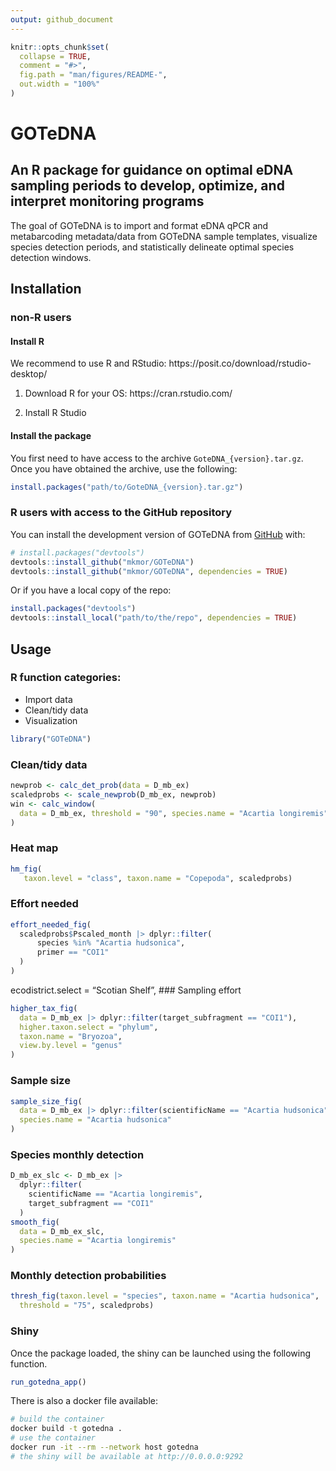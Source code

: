 ```yaml
---
output: github_document
---
```


<!-- README.md is generated from README.Rmd. Please edit that file -->

```r
knitr::opts_chunk$set(
  collapse = TRUE,
  comment = "#>",
  fig.path = "man/figures/README-",
  out.width = "100%"
)
```

# GOTeDNA
## An R package for guidance on optimal eDNA sampling periods to develop, optimize, and interpret monitoring programs

<!-- badges: start -->
<!-- badges: end -->

The goal of GOTeDNA is to import and format eDNA qPCR and metabarcoding metadata/data from GOTeDNA sample templates, visualize species detection periods, and statistically delineate optimal species detection windows.


## Installation

### non-R users

#### Install R 

We recommend to use R and RStudio: https://posit.co/download/rstudio-desktop/

1. Download R for your OS: https://cran.rstudio.com/

2. Install R Studio


#### Install the package 

You first need to have access to the archive `GoteDNA_{version}.tar.gz`.
Once you have obtained the archive, use the following: 

```R
install.packages("path/to/GoteDNA_{version}.tar.gz")
```





### R users with access to the GitHub repository

You can install the development version of GOTeDNA from [GitHub](https://github.com/) with:

``` r
# install.packages("devtools")
devtools::install_github("mkmor/GOTeDNA")
devtools::install_github("mkmor/GOTeDNA", dependencies = TRUE)
```

Or if you have a local copy of the repo:

``` r
install.packages("devtools")
devtools::install_local("path/to/the/repo", dependencies = TRUE)
```

## Usage

### R function categories:
- Import data
- Clean/tidy data
- Visualization

```R
library("GOTeDNA")
```


### Clean/tidy data

```R
newprob <- calc_det_prob(data = D_mb_ex)
scaledprobs <- scale_newprob(D_mb_ex, newprob)
win <- calc_window(
  data = D_mb_ex, threshold = "90", species.name = "Acartia longiremis",scaledprobs
)
```


### Heat map 

```R
hm_fig(
   taxon.level = "class", taxon.name = "Copepoda", scaledprobs)
```

### Effort needed

```R
effort_needed_fig(
  scaledprobs$Pscaled_month |> dplyr::filter(
      species %in% "Acartia hudsonica",
      primer == "COI1"
  )
)
```
ecodistrict.select = "Scotian Shelf",
### Sampling effort

```R
higher_tax_fig(
  data = D_mb_ex |> dplyr::filter(target_subfragment == "COI1"), 
  higher.taxon.select = "phylum", 
  taxon.name = "Bryozoa",
  view.by.level = "genus"
)
```

### Sample size 

```R
sample_size_fig(
  data = D_mb_ex |> dplyr::filter(scientificName == "Acartia hudsonica"),
  species.name = "Acartia hudsonica"
)
```

### Species monthly detection

```R
D_mb_ex_slc <- D_mb_ex |>
  dplyr::filter(
    scientificName == "Acartia longiremis",
    target_subfragment == "COI1"
  )
smooth_fig(
  data = D_mb_ex_slc, 
  species.name = "Acartia longiremis"
)
```


### Monthly detection probabilities

```R
thresh_fig(taxon.level = "species", taxon.name = "Acartia hudsonica", 
  threshold = "75", scaledprobs)
```


### Shiny 

Once the package loaded, the shiny can be launched using the following function.

```R
run_gotedna_app()
```

There is also a docker file available: 

```sh
# build the container 
docker build -t gotedna . 
# use the container
docker run -it --rm --network host gotedna 
# the shiny will be available at http://0.0.0.0:9292
```
